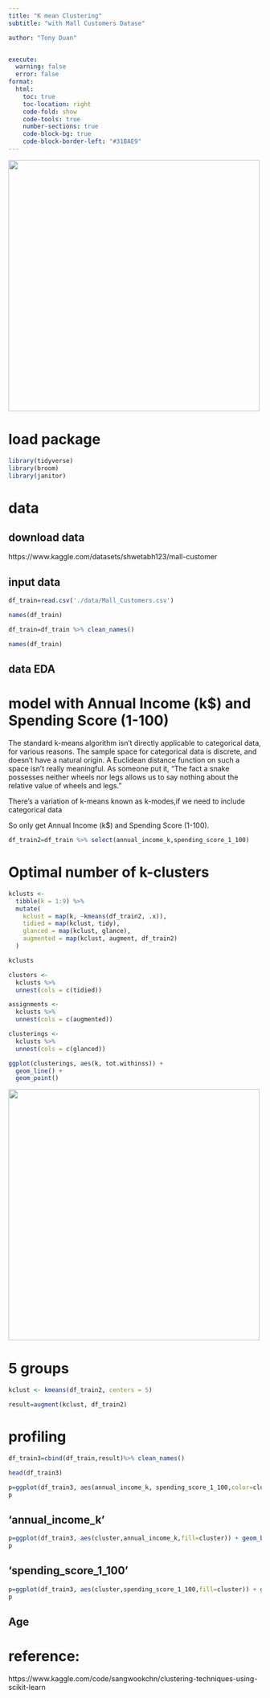 ```yaml
---
title: "K mean Clustering"
subtitle: "with Mall Customers Datase"

author: "Tony Duan"


execute:
  warning: false
  error: false
format:
  html:
    toc: true
    toc-location: right
    code-fold: show
    code-tools: true
    number-sections: true
    code-block-bg: true
    code-block-border-left: "#31BAE9"
---
```


![](images/p3GHQXL.png){width="500"}

# load package

```r
library(tidyverse)
library(broom)
library(janitor)
```


# data

## download data

https://www.kaggle.com/datasets/shwetabh123/mall-customer

## input data

```r
df_train=read.csv('./data/Mall_Customers.csv')
```



```r
names(df_train)
```

```r
df_train=df_train %>% clean_names()
```


```r
names(df_train)
```

## data EDA

# model with Annual Income (k$) and Spending Score (1-100)

The standard k-means algorithm isn't directly applicable to categorical data, for various reasons. The sample space for categorical data is discrete, and doesn't have a natural origin. A Euclidean distance function on such a space isn't really meaningful. As someone put it, "The fact a snake possesses neither wheels nor legs allows us to say nothing about the relative value of wheels and legs."

There's a variation of k-means known as k-modes,if we need to include categorical data

So only get Annual Income (k$) and Spending Score (1-100).


```r
df_train2=df_train %>% select(annual_income_k,spending_score_1_100)
```

# Optimal number of k-clusters


```r
kclusts <- 
  tibble(k = 1:9) %>%
  mutate(
    kclust = map(k, ~kmeans(df_train2, .x)),
    tidied = map(kclust, tidy),
    glanced = map(kclust, glance),
    augmented = map(kclust, augment, df_train2)
  )

kclusts
```


```r
clusters <- 
  kclusts %>%
  unnest(cols = c(tidied))

assignments <- 
  kclusts %>% 
  unnest(cols = c(augmented))

clusterings <- 
  kclusts %>%
  unnest(cols = c(glanced))
```



```r
ggplot(clusterings, aes(k, tot.withinss)) +
  geom_line() +
  geom_point()
```




![](images/0k6ALfB.png){width="500"}

# 5 groups

```r
kclust <- kmeans(df_train2, centers = 5)
```

```r
result=augment(kclust, df_train2)
```





# profiling

```r
df_train3=cbind(df_train,result)%>% clean_names()
```

```r
head(df_train3)
```

```r
p=ggplot(df_train3, aes(annual_income_k, spending_score_1_100,color=cluster)) + geom_point()
p
```


## 'annual_income_k'

```r
p=ggplot(df_train3, aes(cluster,annual_income_k,fill=cluster)) + geom_boxplot()
p
```




## 'spending_score_1_100'


```r
p=ggplot(df_train3, aes(cluster,spending_score_1_100,fill=cluster)) + geom_boxplot()
p
```

## Age


# reference:

https://www.kaggle.com/code/sangwookchn/clustering-techniques-using-scikit-learn
